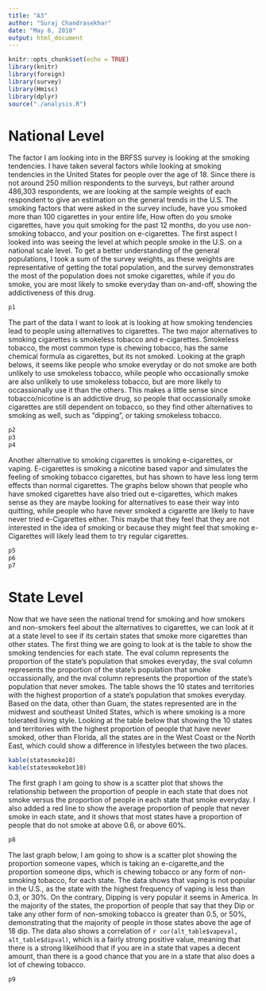 ```yaml
---
title: "A3"
author: "Suraj Chandrasekhar"
date: "May 6, 2018"
output: html_document
---
```


```r
knitr::opts_chunk$set(echo = TRUE)
library(knitr)
library(foreign)
library(survey)
library(Hmisc)
library(dplyr)
source("./analysis.R")
```

# National Level

The factor I am looking into in the BRFSS survey is looking at the smoking tendencies. I have taken several factors while looking at smoking tendencies in the United States for people over the age of 18. Since there is not around 250 million respondents to the surveys, but rather around 486,303 respondents, we are looking at the sample weights of each respondent to give an estimation on the general trends in the U.S. The smoking factors that were asked in the survey include, have you smoked more than 100 cigarettes in your entire life, How often do you smoke cigarettes, have you quit smoking for the past 12 months, do you use non-smoking tobacco, and your position on e-cigarettes. The first aspect I looked into was seeing the level at which people smoke in the U.S. on a national scale level. To get a better understanding of the general populations, I took a sum of the survey weights, as these weights are representative of getting the total population, and the survey demonstrates the most of the population does not smoke cigarettes, while if you do smoke, you are most likely to smoke everyday than on-and-off, showing the addictiveness of this drug.



```r
p1
```

The part of the data I want to look at is looking at how smoking tendencies lead to people using alternatives to cigarettes. The two major alternatives to smoking cigarettes is smokeless tobacco and e-cigarettes. Smokeless tobacco, the most common type is chewing tobacco, has the same chemical formula as cigarettes, but its not smoked. Looking at the graph belows, it seems like people who smoke everyday or do not smoke are both unlikely to use smokeless tobacco, while people who occasionally smoke are also unlikely to use smokeless tobacco, but are more likely to occassionally use it than the others. This makes a little sense since tobacco/nicotine is an addictive drug, so people that occassionally smoke cigarettes are still dependent on tobacco, so they find other alternatives to smoking as well, such as "dipping", or taking smokeless tobacco.

```r
p2
p3
p4
```

Another alternative to smoking cigarettes is smoking e-cigarettes, or vaping. E-cigarettes is smoking a nicotine based vapor and simulates the feeling of smoking tobacco cigarettes, but has shown to have less long term effects than normal cigarettes. The graphs below shown that people who have smoked cigarettes have also tried out e-cigarettes, which makes sense as they are maybe looking for alternatives to ease their way into quitting, while people who have never smoked a cigarette are likely to have never tried e-Cigarettes either. This maybe that they feel that they are not interested in the idea of smoking or because they might feel that smoking e-Cigarettes will likely lead them to try regular cigarettes.

```r
p5
p6
p7
```

# State Level

Now that we have seen the national trend for smoking and how smokers and non-smokers feel about the alternatives to cigarettes, we can look at it at a state level to see if its certain states that smoke more cigarettes than other states. The first thing we are going to look at is the table to show the smoking tendencies for each state. The eval column represents the proportion of the state's population that smokes everyday, the sval column represents the proportion of the state's population that smoke occassionally, and the nval column represents the proportion of the state's population that never smokes. The table shows the 10 states and territories with the highest proportion of a state's population that smokes everyday. Based on the data, other than Guam, the states represented are in the midwest and southeast United States, which is where smoking is a more tolerated living style. Looking at the table below that showing the 10 states and territories with the highest proportion of people that have never smoked, other than Florida, all the states are in the West Coast or the North East, which could show a difference in lifestyles between the two places.

```r
kable(statesmoke10)
kable(statesmokebot10)
```

The first graph I am going to show is a scatter plot that shows the relationship between the proportion of people in each state that does not smoke versus the proportion of people in each state that smoke everyday. I also added a red line to show the average proportion of people that never smoke in each state, and it shows that most states have a proportion of people that do not smoke at above 0.6, or above 60%. 

```r
p8
```


The last graph below, I am going to show is a scatter plot showing the proportion someone vapes, which is taking an e-cigarette,and the proportion someone dips, which is chewing tobacco or any form of non-smoking tobacco, for each state. The data shows that vaping is not popular in the U.S., as the state with the highest frequency of vaping is less than 0.3, or 30%. On the contrary, Dipping is very popular it seems in America. In the majority of the states, the proportion of people that say that they Dip or take any other form of non-smoking tobacco is greater than 0.5, or 50%, demonstrating that the majority of people in those states above the age of 18 dip. The data also shows a correlation of `r cor(alt_table$vapeval, alt_table$dipval)`, which is a fairly strong positive value, meaning that there is a strong likelihood that if you are in a state that vapes a decent amount, than there is a good chance that you are in a state that also does a lot of chewing tobacco.

```r
p9
```